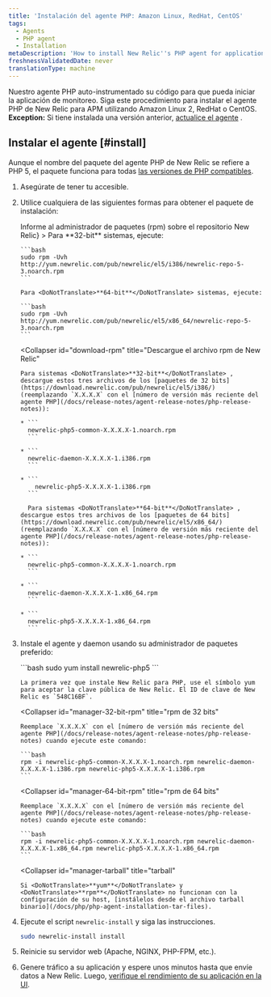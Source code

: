 ```yaml
---
title: 'Instalación del agente PHP: Amazon Linux, RedHat, CentOS'
tags:
  - Agents
  - PHP agent
  - Installation
metaDescription: 'How to install New Relic''s PHP agent for application performance monitoring with Amazon Linux 2, RedHat, or CentOS.'
freshnessValidatedDate: never
translationType: machine
---
```


Nuestro agente PHP auto-instrumentado su código para que pueda iniciar la aplicación de monitoreo. Siga este procedimiento para instalar el agente PHP de New Relic para APM utilizando Amazon Linux 2, RedHat o CentOS. <DoNotTranslate>**Exception:**</DoNotTranslate> Si tiene instalada una versión anterior, [actualice el agente](/docs/agents/php-agent/installation/upgrading-php-agent) .

## Instalar el agente [#install]

Aunque el nombre del paquete del agente PHP de New Relic se refiere a PHP 5, el paquete funciona para todas [las versiones de PHP compatibles](/docs/agents/php-agent/getting-started/php-agent-compatibility-requirements#php-release).

1. Asegúrate de tener tu <InlinePopover type="licenseKey"/>accesible.

2. Utilice cualquiera de las siguientes formas para obtener el paquete de instalación:

   <CollapserGroup>
     <Collapser
       id="tell-rpm"
       title={<>Informe al administrador de paquetes (<InlineCode>rpm</InlineCode>) sobre el repositorio New Relic</>}
     >
       Para <DoNotTranslate>**32-bit**</DoNotTranslate> sistemas, ejecute:

       ```bash
       sudo rpm -Uvh http://yum.newrelic.com/pub/newrelic/el5/i386/newrelic-repo-5-3.noarch.rpm
       ```

       Para <DoNotTranslate>**64-bit**</DoNotTranslate> sistemas, ejecute:

       ```bash
       sudo rpm -Uvh http://yum.newrelic.com/pub/newrelic/el5/x86_64/newrelic-repo-5-3.noarch.rpm
       ```
     </Collapser>

     <Collapser
       id="download-rpm"
       title="Descargue el archivo rpm de New Relic"
     >
       Para sistemas <DoNotTranslate>**32-bit**</DoNotTranslate> , descargue estos tres archivos de los [paquetes de 32 bits](https://download.newrelic.com/pub/newrelic/el5/i386/) (reemplazando `X.X.X.X` con el [número de versión más reciente del agente PHP](/docs/release-notes/agent-release-notes/php-release-notes)):

       * ```
         newrelic-php5-common-X.X.X.X-1.noarch.rpm
         ```

       * ```
         newrelic-daemon-X.X.X.X-1.i386.rpm
         ```

       * ```
           newrelic-php5-X.X.X.X-1.i386.rpm
         ```

         Para sistemas <DoNotTranslate>**64-bit**</DoNotTranslate> , descargue estos tres archivos de los [paquetes de 64 bits](https://download.newrelic.com/pub/newrelic/el5/x86_64/) (reemplazando `X.X.X.X` con el [número de versión más reciente del agente PHP](/docs/release-notes/agent-release-notes/php-release-notes)):

       * ```
         newrelic-php5-common-X.X.X.X-1.noarch.rpm
         ```

       * ```
         newrelic-daemon-X.X.X.X-1.x86_64.rpm
         ```

       * ```
         newrelic-php5-X.X.X.X-1.x86_64.rpm
         ```
     </Collapser>
   </CollapserGroup>

3. Instale el agente y daemon usando su administrador de paquetes preferido:

   <CollapserGroup>
     <Collapser
       id="manager-yum"
       title="yum"
     >
       ```bash
       sudo yum install newrelic-php5
       ```

       La primera vez que instale New Relic para PHP, use el símbolo yum para aceptar la clave pública de New Relic. El ID de clave de New Relic es `548C16BF`.
     </Collapser>

     <Collapser
       id="manager-32-bit-rpm"
       title="rpm de 32 bits"
     >
       Reemplace `X.X.X.X` con el [número de versión más reciente del agente PHP](/docs/release-notes/agent-release-notes/php-release-notes) cuando ejecute este comando:

       ```bash
       rpm -i newrelic-php5-common-X.X.X.X-1.noarch.rpm newrelic-daemon-X.X.X.X-1.i386.rpm newrelic-php5-X.X.X.X-1.i386.rpm
       ```
     </Collapser>

     <Collapser
       id="manager-64-bit-rpm"
       title="rpm de 64 bits"
     >
       Reemplace `X.X.X.X` con el [número de versión más reciente del agente PHP](/docs/release-notes/agent-release-notes/php-release-notes) cuando ejecute este comando:

       ```bash
       rpm -i newrelic-php5-common-X.X.X.X-1.noarch.rpm newrelic-daemon-X.X.X.X-1.x86_64.rpm newrelic-php5-X.X.X.X-1.x86_64.rpm
       ```
     </Collapser>

     <Collapser
       id="manager-tarball"
       title="tarball"
     >
       Si <DoNotTranslate>**yum**</DoNotTranslate> y <DoNotTranslate>**rpm**</DoNotTranslate> no funcionan con la configuración de su host, [instálelos desde el archivo tarball binario](/docs/php/php-agent-installation-tar-files).
     </Collapser>
   </CollapserGroup>

4. Ejecute el script `newrelic-install` y siga las instrucciones.

   ```bash
   sudo newrelic-install install
   ```

5. Reinicie su servidor web (Apache, NGINX, PHP-FPM, etc.).

6. Genere tráfico a su aplicación y espere unos minutos hasta que envíe datos a New Relic. Luego, [verifique el rendimiento de su aplicación en la UI](/docs/apm/applications-menu/monitoring/apm-overview-page).

<InstallFeedback/>